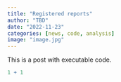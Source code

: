 ```yaml
---
title: "Registered reports"
author: "TBD"
date: "2022-11-23"
categories: [news, code, analysis]
image: "image.jpg"
---
```


This is a post with executable code.

```r
1 + 1
```
